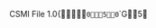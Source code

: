 CSMI File 1.0{                                `   0                            5         0   `   `       G                     5          
